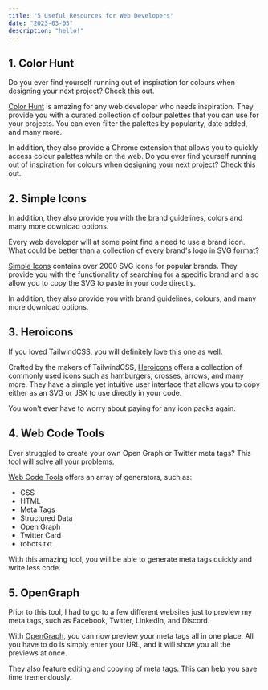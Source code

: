 ```yaml
---
title: "5 Useful Resources for Web Developers"
date: "2023-03-03"
description: "hello!"
---
```


## 1. Color Hunt

Do you ever find yourself running out of inspiration for colours when designing your next project? Check this out.

[Color Hunt](https://colorhunt.co/) is amazing for any web developer who needs inspiration. They provide you with a curated collection of colour palettes that you can use for your projects. You can even filter the palettes by popularity, date added, and many more.

In addition, they also provide a Chrome extension that allows you to quickly access colour palettes while on the web.
Do you ever find yourself running out of inspiration for colours when designing your next project?
Check this out.

## 2. Simple Icons

In addition, they also provide you with the brand guidelines, colors and many more download options.

Every web developer will at some point find a need to use a brand icon. What could be better than a collection of every brand's logo in SVG format?

[Simple Icons](https://simpleicons.org/) contains over 2000 SVG icons for popular brands. They provide you with the functionality of searching for a specific brand and also allow you to copy the SVG to paste in your code directly.

In addition, they also provide you with brand guidelines, colours, and many more download options.

## 3. Heroicons

If you loved TailwindCSS, you will definitely love this one as well.

Crafted by the makers of TailwindCSS, [Heroicons](https://heroicons.com/) offers a collection of commonly used icons such as hamburgers, crosses, arrows, and many more. They have a simple yet intuitive user interface that allows you to copy either as an SVG or JSX to use directly in your code.

You won't ever have to worry about paying for any icon packs again.

## 4. Web Code Tools

Ever struggled to create your own Open Graph or Twitter meta tags? This tool will solve all your problems.

[Web Code Tools](https://webcode.tools/) offers an array of generators, such as:

- CSS
- HTML
- Meta Tags
- Structured Data
- Open Graph
- Twitter Card
- robots.txt

With this amazing tool, you will be able to generate meta tags quickly and write less code.

## 5. OpenGraph

Prior to this tool, I had to go to a few different websites just to preview my meta tags, such as Facebook, Twitter, LinkedIn, and Discord.

With [OpenGraph](https://www.opengraph.xyz/), you can now preview your meta tags all in one place. All you have to do is simply enter your URL, and it will show you all the previews at once.

They also feature editing and copying of meta tags. This can help you save time tremendously.
